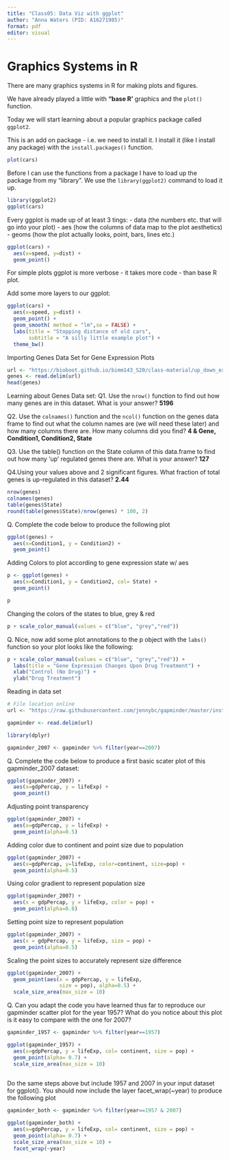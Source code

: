```yaml
---
title: "Class05: Data Viz with ggplot"
author: "Anna Waters (PID: A16271985)"
format: pdf
editor: visual
---
```


# Graphics Systems in R

There are many graphics systems in R for making plots and figures.

We have already played a little with **"base R'** graphics and the `plot()` function.

Today we will start learning about a popular graphics package called `ggplot2`.

This is an add on package - i.e. we need to install it. I install it (like I install any package) with the `install.packages()` function.

```r
plot(cars)
```

Before I can use the functions from a package I have to load up the package from my "library". We use the `library(ggplot2)` command to load it up. 
```r
library(ggplot2)
ggplot(cars) 
```

Every ggplot is made up of at least 3 tings:
- data (the numbers etc. that will go into your plot)
- aes (how the columns of data map to the plot aesthetics)
- geoms (how the plot actually looks, point, bars, lines etc.)

```r
ggplot(cars) +
  aes(x=speed, y=dist) +
  geom_point()
```

For simple plots ggplot is more verbose - it takes more code - than base R plot. 

Add some more layers to our ggplot:

```r
ggplot(cars) +
  aes(x=speed, y=dist) +
  geom_point() +
  geom_smooth( method = "lm",se = FALSE) +
  labs(title = "Stopping distance of old cars",
       subtitle = "A silly little example plot") +
  theme_bw()
```

Importing Genes Data Set for Gene Expression Plots
```r
url <- "https://bioboot.github.io/bimm143_S20/class-material/up_down_expression.txt"
genes <- read.delim(url)
head(genes)
```
Learning about Genes Data set: 
Q1. Use the `nrow()` function to find out how many genes are in this dataset. What is your answer? **5196**

Q2. Use the `colnames()` function and the `ncol()` function on the genes data frame to find out what the column names are (we will need these later) and how many columns there are. How many columns did you find? **4 & Gene, Condition1, Condition2, State**

Q3. Use the table() function on the State column of this data.frame to find out how many ‘up’ regulated genes there are. What is your answer? **127**

Q4.Using your values above and 2 significant figures. What fraction of total genes is up-regulated in this dataset? **2.44**

```r
nrow(genes)
colnames(genes)
table(genes$State)
round(table(genes$State)/nrow(genes) * 100, 2)

```

Q. Complete the code below to produce the following plot
```r
ggplot(genes) +
  aes(x=Condition1, y = Condition2) +
  geom_point()
```

Adding Colors to plot according to gene expression state w/ aes
```r
p <- ggplot(genes) +
  aes(x=Condition1, y = Condition2, col= State) +
  geom_point() 

p
```

Changing the colors of the states to blue, grey & red
```r
p + scale_color_manual(values = c("blue", "grey","red")) 

```

Q. Nice, now add some plot annotations to the p object with the `labs()` function so your plot looks like the following:

```r
p + scale_color_manual(values = c("blue", "grey","red")) +
  labs(title = "Gene Expression Changes Upon Drug Treatment") +
  xlab("Control (No Drug)") +
  ylab("Drug Treatment")
```

Reading in data set
```r
# File location online
url <- "https://raw.githubusercontent.com/jennybc/gapminder/master/inst/extdata/gapminder.tsv"

gapminder <- read.delim(url)
```

```r
library(dplyr)

gapminder_2007 <- gapminder %>% filter(year==2007)
```

Q. Complete the code below to produce a first basic scater plot of this gapminder_2007 dataset:
```r
ggplot(gapminder_2007) +
  aes(x=gdpPercap, y = lifeExp) +
  geom_point()
```
Adjusting point transparency
```r
ggplot(gapminder_2007) +
  aes(x=gdpPercap, y = lifeExp) +
  geom_point(alpha=0.5)
```
Adding color due to continent and point size due to population
```r
ggplot(gapminder_2007) +
  aes(x=gdpPercap, y=lifeExp, color=continent, size=pop) +
  geom_point(alpha=0.5)
```
Using color gradient to represent population size
```r
ggplot(gapminder_2007) + 
  aes(x = gdpPercap, y = lifeExp, color = pop) +
  geom_point(alpha=0.8)
```
Setting point size to represent population
```r
ggplot(gapminder_2007) + 
  aes(x = gdpPercap, y = lifeExp, size = pop) +
  geom_point(alpha=0.5)
```

Scaling the point sizes to accurately represent size difference
```r
ggplot(gapminder_2007) + 
  geom_point(aes(x = gdpPercap, y = lifeExp,
                 size = pop), alpha=0.5) + 
  scale_size_area(max_size = 10)
```
Q. Can you adapt the code you have learned thus far to reproduce our gapminder scatter plot for the year 1957? What do you notice about this plot is it easy to compare with the one for 2007?

```r
gapminder_1957 <- gapminder %>% filter(year==1957)

ggplot(gapminder_1957) +
  aes(x=gdpPercap, y = lifeExp, col= continent, size = pop) +
  geom_point(alpha= 0.7) +
  scale_size_area(max_size = 10)
  
```

Do the same steps above but include 1957 and 2007 in your input dataset for ggplot(). You should now include the layer facet_wrap(~year) to produce the following plot

```r
gapminder_both <- gapminder %>% filter(year==1957 & 2007)

ggplot(gapminder_both) +
  aes(x=gdpPercap, y = lifeExp, col= continent, size = pop) +
  geom_point(alpha= 0.7) +
  scale_size_area(max_size = 10) +
  facet_wrap(~year)
```

